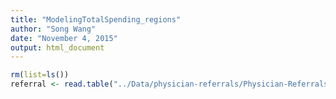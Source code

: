 ```yaml
---
title: "ModelingTotalSpending_regions"
author: "Song Wang"
date: "November 4, 2015"
output: html_document
---
```


```r
rm(list=ls())
referral <- read.table("../Data/physician-referrals/Physician-Referrals-2012-2013-DAYS30.txt",sep="\t")

```